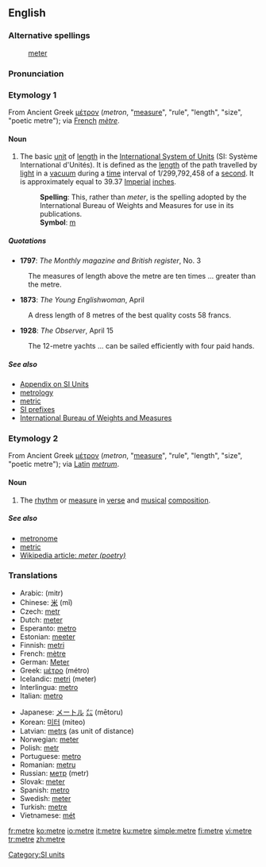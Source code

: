 {{see|mètre}}
==English==
{{wikipedia}}
===Alternative spellings===
:[[meter]] {{italbrac|chiefly U.S.}}

===Pronunciation===
:{{IPA|/ˈmiːtə(r)/}}
:{{SAMPA|/"mi:t@(r)/}}

===Etymology 1===
From Ancient Greek [[μέτρον]] (''metron'', "[[measure]]", "rule", "length", "size", "poetic metre"); via [[French]] ''[[mètre]]''.

====Noun====
{{en-noun}} {{CE}}
# The basic [[unit]] of [[length]] in the [[International System of Units]] (SI: Système International d'Unités). It is defined as the [[length]] of the path travelled by [[light]] in a [[vacuum]] during a [[time]] interval of 1/299,792,458 of a [[second]]. It is approximately equal to 39.37 [[Imperial]] [[inch]]es.
#: '''Spelling''': This, rather than ''meter'', is the spelling adopted by the International Bureau of Weights and Measures for use in its publications.
#: '''Symbol''': [[m]]

=====Quotations=====
*'''1797''': ''The Monthly magazine and British register'', No. 3
: The measures of length above the metre are ten times ... greater than the metre.
*'''1873''': ''The Young Englishwoman'', April
: A dress length of 8 metres of the best quality costs 58 francs.
*'''1928''': ''The Observer'', April 15
: The 12-metre yachts ... can be sailed efficiently with four paid hands.

=====See also=====
*[[Appendix:SI_units|Appendix on SI Units]]
*[[metrology]] 
*[[metric]]
*[http://www1.bipm.org/en/si/prefixes.html SI prefixes]
*[http://www1.bipm.org/en/si/base_units/metre.html International Bureau of Weights and Measures]

===Etymology 2===
From Ancient Greek [[μέτρον]] (''metron'', "[[measure]]", "rule", "length", "size", "poetic metre"); via [[Latin]] ''[[metrum]]''.

====Noun====
{{en-noun}} {{CE}}
# The [[rhythm]] or [[measure]] in [[verse]] and [[musical]] [[composition]].

=====See also=====
*[[metronome]]
*[[metric]]
*[[w:meter (poetry)|Wikipedia article: ''meter (poetry)'']]

===Translations===
{{top}}
*Arabic: {{ARchar|[[متر]]}} (mitr) {{m}}
*Chinese: [[米]] (mǐ)
*Czech: [[metr]] {{m}}
*Dutch: [[meter]] {{m}}
*Esperanto: [[metro]]
*Estonian: [[meeter]]
*Finnish: [[metri]]
*French: [[mètre]] {{m}}
*German: [[Meter]] {{m}}
*Greek: [[μέτρο]] (métro) {{n}}
*Icelandic: [[metri]] (meter)
*Interlingua: [[metro]]
*Italian: [[metro]] {{m}}
{{mid}}
*Japanese: [[メートル]] [[㍍]] (mētoru)
*Korean: [[미터]] (miteo)
*Latvian: [[metrs]] {{m}} (as unit of distance)
*Norwegian: [[meter]] {{m}}
*Polish: [[metr]] {{m}}
*Portuguese: [[metro]] {{m}}
*Romanian: [[metru]] {{m}}
*Russian: [[метр]] (metr) {{m}}
*Slovak: [[meter#Slovak|meter]] {{m}}
*Spanish: [[metro]] {{m}}
*Swedish: [[meter#Swedish|meter]]
*Turkish: [[metre#Turkish|metre]]
*Vietnamese: [[mét]]
{{bottom}}

[[Category:SI units]]


[[fr:metre]]
[[ko:metre]]
[[io:metre]]
[[it:metre]]
[[ku:metre]]
[[simple:metre]]
[[fi:metre]]
[[vi:metre]]
[[tr:metre]]
[[zh:metre]]
